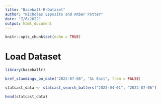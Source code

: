 ```yaml
---
title: "Baseball-R-Dataset"
author: "Nicholas Esposito and Amber Potter"
date: "7/6/2022"
output: html_document
---
```


```r
knitr::opts_chunk$set(echo = TRUE)
```

# Load Dataset

```r
library(baseballr)

bref_standings_on_date("2022-07-06", "AL East", from = FALSE)

statcast_data <- statcast_search_batters("2022-04-01", "2022-07-06")
```
```r
head(statcast_data)
```

